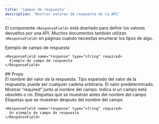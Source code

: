 ```yaml
---
title: 'Campos de respuesta'
description: 'Mostrar valores de respuesta de la API'
---
```


El componente `<ResponseField>` está diseñado para definir los valores devueltos por una API. Muchos documentos también utilizan `<ResponseField>` en páginas cuando necesitas enumerar los tipos de algo.

<ResponseField name="response" type="string" required>
  Ejemplo de campo de respuesta
</ResponseField>

```mdx
<ResponseField name="response" type="string" required>
  Ejemplo de campo de respuesta
</ResponseField>
```

<div id="props">
  ## Props
</div>

<ResponseField name="name" type="string" required>
  El nombre del valor de la respuesta.
</ResponseField>

<ResponseField name="type" type="string" required>
  Tipo esperado del valor de la respuesta; puede ser cualquier cadena arbitraria.
</ResponseField>

<ResponseField name="default" type="string">
  El valor predeterminado.
</ResponseField>

<ResponseField name="required" type="boolean">
  Mostrar “required” junto al nombre del campo.
</ResponseField>

<ResponseField name="deprecated" type="boolean">
  Indica si un campo está obsoleto o no.
</ResponseField>

<ResponseField name="pre" type="string[]">
  Etiquetas que se muestran antes del nombre del campo
</ResponseField>

<ResponseField name="post" type="string[]">
  Etiquetas que se muestran después del nombre del campo
</ResponseField>

<RequestExample>

```mdx Response Field Example
<ResponseField name="response" type="string" required>
  Un ejemplo de campo de respuesta
</ResponseField>
```

</RequestExample>